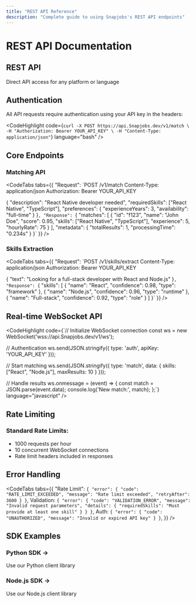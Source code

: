 ```yaml
---
title: "REST API Reference"
description: "Complete guide to using Snapjobs's REST API endpoints"
---
```


# REST API Documentation

<FuturisticCard>
  <div className="flex items-center justify-between">
    <h2 className="text-2xl font-bold mb-2">REST API</h2>
    <div className="text-gray-400">
      Direct API access for any platform or language
    </div>
  </div>
</FuturisticCard>

## Authentication

All API requests require authentication using your API key in the headers:

<CodeHighlight
  code={`curl -X POST https://api.Snapjobs.dev/v1/match \
  -H "Authorization: Bearer YOUR_API_KEY" \
  -H "Content-Type: application/json"`}
  language="bash"
/>

## Core Endpoints

### Matching API

<CodeTabs
  tabs={{
    "Request": `POST /v1/match
Content-Type: application/json
Authorization: Bearer YOUR_API_KEY

{
"description": "React Native developer needed",
"requiredSkills": ["React Native", "TypeScript"],
"preferences": {
"experienceYears": 3,
"availability": "full-time"
}
}`,
    "Response": `{
"matches": [
{
"id": "f123",
"name": "John Doe",
"score": 0.95,
"skills": ["React Native", "TypeScript"],
"experience": 5,
"hourlyRate": 75
}
],
"metadata": {
"totalResults": 1,
"processingTime": "0.234s"
}
}`
}}
/>

### Skills Extraction

<CodeTabs
  tabs={{
    "Request": `POST /v1/skills/extract
Content-Type: application/json
Authorization: Bearer YOUR_API_KEY

{
"text": "Looking for a full-stack developer with React and Node.js"
}`,
    "Response": `{
"skills": [
{
"name": "React",
"confidence": 0.98,
"type": "framework"
},
{
"name": "Node.js",
"confidence": 0.96,
"type": "runtime"
},
{
"name": "Full-stack",
"confidence": 0.92,
"type": "role"
}
]
}`
}}
/>

## Real-time WebSocket API

<CodeHighlight
  code={`// Initialize WebSocket connection
const ws = new WebSocket('wss://api.Snapjobs.dev/v1/ws');

// Authentication
ws.send(JSON.stringify({
type: 'auth',
apiKey: 'YOUR_API_KEY'
}));

// Start matching
ws.send(JSON.stringify({
type: 'match',
data: {
skills: ["React", "Node.js"],
maxResults: 10
}
}));

// Handle results
ws.onmessage = (event) => {
const match = JSON.parse(event.data);
console.log('New match:', match);
};`}
language="javascript"
/>

## Rate Limiting

<FuturisticCard>
  <div className="space-y-2">
    <h3 className="font-bold">Standard Rate Limits:</h3>
    <ul className="list-disc pl-4">
      <li>1000 requests per hour</li>
      <li>10 concurrent WebSocket connections</li>
      <li>Rate limit headers included in responses</li>
    </ul>
  </div>
</FuturisticCard>

## Error Handling

<CodeTabs
  tabs={{
    "Rate Limit": `{
  "error": {
    "code": "RATE_LIMIT_EXCEEDED",
    "message": "Rate limit exceeded",
    "retryAfter": 3600
  }
}`,
    Validation: `{
  "error": {
    "code": "VALIDATION_ERROR",
    "message": "Invalid request parameters",
    "details": {
      "requiredSkills": "Must provide at least one skill"
    }
  }
}`,
    Auth: `{
  "error": {
    "code": "UNAUTHORIZED",
    "message": "Invalid or expired API key"
  }
}`,
  }}
/>

## SDK Examples

<div className="grid grid-cols-1 md:grid-cols-2 gap-6 mt-8">
  <Link href="/docs/sdk/python">
    <FuturisticCard>
      <h3 className="text-lg font-bold mb-2">Python SDK →</h3>
      <p className="text-sm text-gray-400">Use our Python client library</p>
    </FuturisticCard>
  </Link>

  <Link href="/docs/sdk/nodejs">
    <FuturisticCard>
      <h3 className="text-lg font-bold mb-2">Node.js SDK →</h3>
      <p className="text-sm text-gray-400">Use our Node.js client library</p>
    </FuturisticCard>
  </Link>
</div>
